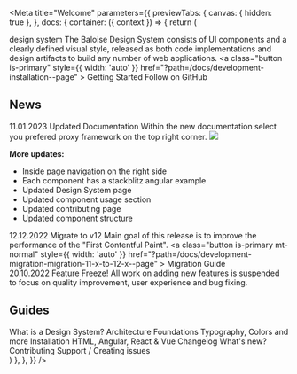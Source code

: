 

<Meta
  title="Welcome"
  parameters={{
    previewTabs: {
      canvas: { hidden: true },
    },
    docs: {
      container: ({ context }) => {
        return (
          <DocsContainer context={context}>
            <div className="my-welcome-state">
              <bal-doc-app>
                <bal-stage color="red" shape size="small">
                  <bal-stage-body>
                    <bal-logo color="white" animated color="blue"></bal-logo>
                    <bal-heading subtitle space="all" class="mt-medium">
                      design system
                    </bal-heading>
                    <bal-text size="lead" class="mt-medium">
                      The Baloise Design System consists of UI components and a clearly defined visual style, released
                      as both code implementations and design artifacts to build any number of web applications.
                    </bal-text>
                    <bal-button-group class="mt-medium">
                      <a
                        class="button is-primary"
                        style={{ width: 'auto' }}
                        href="?path=/docs/development-installation--page"
                      >
                        Getting Started
                      </a>
                      <bal-button
                        color="info"
                        icon="github"
                        href="https://github.com/baloise-incubator/design-system"
                        target="_blank"
                      >
                        Follow on GitHub
                      </bal-button>
                    </bal-button-group>
                  </bal-stage-body>
                </bal-stage>
              </bal-doc-app>
            </div>
            <div className="my-welcome-content">
              <h2>News</h2>
              <div className="columns is-multiline">
                <div class="column is-full">
                  <bal-card fullheight class="p-none">
                    <bal-card-content>
                      <bal-text size="small" class="mb-x-small">
                        11.01.2023
                      </bal-text>
                      <bal-heading space="bottom" level="h3">
                        Updated Documentation
                      </bal-heading>
                      <bal-text space="none">
                        Within the new documentation select you prefered proxy framework on the top right corner.
                      </bal-text>
                      <img src={NewDocImage} />
                      <br />
                      <p>
                        <b>More updates:</b>
                      </p>
                      <ul>
                        <li>Inside page navigation on the right side</li>
                        <li>Each component has a stackblitz angular example</li>
                        <li>Updated Design System page</li>
                        <li>Updated component usage section</li>
                        <li>Updated contributing page</li>
                        <li>Updated component structure</li>
                      </ul>
                    </bal-card-content>
                  </bal-card>
                </div>
                <div class="column">
                  <bal-card fullheight class="p-none" color="purple-2">
                    <bal-card-content>
                      <bal-text size="small" class="mb-x-small">
                        12.12.2022
                      </bal-text>
                      <bal-heading space="bottom" level="h3">
                        Migrate to v12
                      </bal-heading>
                      <bal-text space="none">
                        Main goal of this release is to improve the performance of the "First Contentful Paint".
                      </bal-text>
                      <a
                        class="button is-primary mt-normal"
                        style={{ width: 'auto' }}
                        href="?path=/docs/development-migration-migration-11-x-to-12-x--page"
                      >
                        Migration Guide
                      </a>
                    </bal-card-content>
                  </bal-card>
                </div>
                <div class="column">
                  <bal-card fullheight class="p-none" color="yellow-2">
                    <bal-card-content>
                      <bal-text size="small" class="mb-x-small">
                        20.10.2022
                      </bal-text>
                      <bal-heading space="bottom" level="h3">
                        Feature Freeze!
                      </bal-heading>
                      <bal-text space="none">
                        All work on adding new features is suspended to focus on quality improvement, user experience
                        and bug fixing.
                      </bal-text>
                    </bal-card-content>
                  </bal-card>
                </div>
              </div>
              <div className="my-welcome-guides">
                <h2>Guides</h2>
                <bal-list border>
                  <bal-list-item clickable href="www.baloise.com">
                    <bal-list-item-content>
                      <bal-list-item-title>What is a Design System?</bal-list-item-title>
                      <bal-list-item-subtitle>Architecture</bal-list-item-subtitle>
                    </bal-list-item-content>
                    <bal-list-item-icon right>
                      <bal-icon name="nav-go-right" size="xsmall"></bal-icon>
                    </bal-list-item-icon>
                  </bal-list-item>
                  <bal-list-item clickable href="www.baloise.com">
                    <bal-list-item-content>
                      <bal-list-item-title>Foundations</bal-list-item-title>
                      <bal-list-item-subtitle>Typography, Colors and more</bal-list-item-subtitle>
                    </bal-list-item-content>
                    <bal-list-item-icon right>
                      <bal-icon name="nav-go-right" size="xsmall"></bal-icon>
                    </bal-list-item-icon>
                  </bal-list-item>
                  <bal-list-item clickable href="www.baloise.com">
                    <bal-list-item-content>
                      <bal-list-item-title>Installation</bal-list-item-title>
                      <bal-list-item-subtitle>HTML, Angular, React & Vue</bal-list-item-subtitle>
                    </bal-list-item-content>
                    <bal-list-item-icon right>
                      <bal-icon name="nav-go-right" size="xsmall"></bal-icon>
                    </bal-list-item-icon>
                  </bal-list-item>
                  <bal-list-item clickable href="www.baloise.com">
                    <bal-list-item-content>
                      <bal-list-item-title>Changelog</bal-list-item-title>
                      <bal-list-item-subtitle>What's new?</bal-list-item-subtitle>
                    </bal-list-item-content>
                    <bal-list-item-icon right>
                      <bal-icon name="nav-go-right" size="xsmall"></bal-icon>
                    </bal-list-item-icon>
                  </bal-list-item>
                  <bal-list-item clickable href="www.baloise.com">
                    <bal-list-item-content>
                      <bal-list-item-title>Contributing</bal-list-item-title>
                      <bal-list-item-subtitle>Support / Creating issues</bal-list-item-subtitle>
                    </bal-list-item-content>
                    <bal-list-item-icon right>
                      <bal-icon name="nav-go-right" size="xsmall"></bal-icon>
                    </bal-list-item-icon>
                  </bal-list-item>
                </bal-list>
              </div>
            </div>
          </DocsContainer>
        )
      },
    },
  }}
/>

